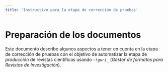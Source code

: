 ```yaml
---
title: 'Instructivo para la etapa de corrección de pruebas'
---
```


# Preparación de los documentos

Este documento describe algunos aspectos a tener en cuenta en la etapa de corrección de pruebas con el objetivo de automatizar la etapa de *producción* de revistas científicas usando *`~!gurí_`* (*Gestor de formatos para Revistas de Investigación*).
